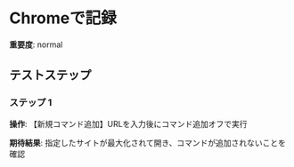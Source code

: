 # Chromeで記録

**重要度**: normal

## テストステップ

### ステップ 1

**操作**: 【新規コマンド追加】URLを入力後にコマンド追加オフで実行

**期待結果**:
指定したサイトが最大化されて開き、コマンドが追加されないことを確認

